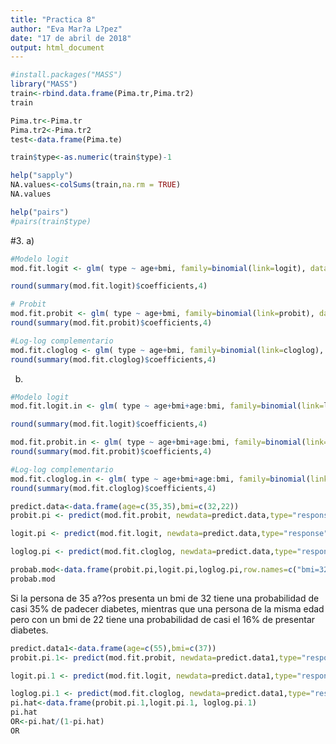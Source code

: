 ```yaml
---
title: "Practica 8"
author: "Eva Mar?a L?pez"
date: "17 de abril de 2018"
output: html_document
---
```


```r

#install.packages("MASS")
library("MASS")
train<-rbind.data.frame(Pima.tr,Pima.tr2)
train

Pima.tr<-Pima.tr
Pima.tr2<-Pima.tr2
test<-data.frame(Pima.te)

train$type<-as.numeric(train$type)-1

```
```r

help("sapply")
NA.values<-colSums(train,na.rm = TRUE)
NA.values
```


```r
help("pairs")
#pairs(train$type)
```
#3.
a)
```r
#Modelo logit
mod.fit.logit <- glm( type ~ age+bmi, family=binomial(link=logit), data=train)

round(summary(mod.fit.logit)$coefficients,4)

```
```r
# Probit
mod.fit.probit <- glm( type ~ age+bmi, family=binomial(link=probit), data=train)
round(summary(mod.fit.probit)$coefficients,4)

```


```r
#Log-log complementario
mod.fit.cloglog <- glm( type ~ age+bmi, family=binomial(link=cloglog), data=train)
round(summary(mod.fit.cloglog)$coefficients,4)
```
b)

```r
#Modelo logit
mod.fit.logit.in <- glm( type ~ age+bmi+age:bmi, family=binomial(link=logit), data=train)

round(summary(mod.fit.logit)$coefficients,4)
```

```r
mod.fit.probit.in <- glm( type ~ age+bmi+age:bmi, family=binomial(link=probit), data=train)
round(summary(mod.fit.probit)$coefficients,4)

```

```r
#Log-log complementario
mod.fit.cloglog.in <- glm( type ~ age+bmi+age:bmi, family=binomial(link=cloglog), data=train)
round(summary(mod.fit.cloglog)$coefficients,4)
```
```r
predict.data<-data.frame(age=c(35,35),bmi=c(32,22))
probit.pi <- predict(mod.fit.probit, newdata=predict.data,type="response" )

logit.pi <- predict(mod.fit.logit, newdata=predict.data,type="response" )

loglog.pi <- predict(mod.fit.cloglog, newdata=predict.data,type="response" )

probab.mod<-data.frame(probit.pi,logit.pi,loglog.pi,row.names=c("bmi=32","bmi=22"))
probab.mod
```
Si la persona de 35 a??os presenta un bmi de 32 tiene una probabilidad de casi 35% de padecer diabetes, mientras que una persona de la misma edad pero con un bmi de 22 tiene una probabilidad de casi el 16% de presentar diabetes.

```r
predict.data1<-data.frame(age=c(55),bmi=c(37))
probit.pi.1<- predict(mod.fit.probit, newdata=predict.data1,type="response" )

logit.pi.1 <- predict(mod.fit.logit, newdata=predict.data1,type="response" )

loglog.pi.1 <- predict(mod.fit.cloglog, newdata=predict.data1,type="response" )
pi.hat<-data.frame(probit.pi.1,logit.pi.1, loglog.pi.1)
pi.hat
OR<-pi.hat/(1-pi.hat)
OR
```



